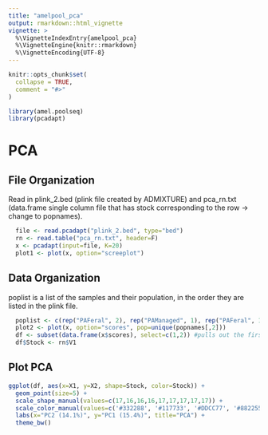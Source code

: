 ```yaml
---
title: "amelpool_pca"
output: rmarkdown::html_vignette
vignette: >
  %\VignetteIndexEntry{amelpool_pca}
  %\VignetteEngine{knitr::rmarkdown}
  %\VignetteEncoding{UTF-8}
---
```


```r
knitr::opts_chunk$set(
  collapse = TRUE,
  comment = "#>"
)
```

```r
library(amel.poolseq)
library(pcadapt)
```

# PCA

## File Organization
Read in plink_2.bed (plink file created by ADMIXTURE) and pca_rn.txt (data.frame single column file that has stock corresponding to the row -> change to popnames).

```r
  file <- read.pcadapt("plink_2.bed", type="bed")
  rn <- read.table("pca_rn.txt", header=F)
  x <- pcadapt(input=file, K=20)
  plot1 <- plot(x, option="screeplot")
```

## Data Organization
poplist is a list of the samples and their population, in the order they are listed in the plink file.
```r
  poplist <- c(rep("PAFeral", 2), rep("PAManaged", 1), rep("PAFeral", 1), rep("PAManaged", 2), rep("PAFeral", 1), rep("PAManaged", 1), rep("Cali",5), rep("PAFeral",1), rep("PAManaged",1), rep("PAFeral",1), rep("PAManaged",1), rep("KYFeral",10), rep("PAFeral", 4), rep("NCFeral",5), rep("PurdueMB",5), rep("RussianIN",9), rep("Sask",1), rep("PAManaged",1), rep("Sask",2), rep("Texas",7), rep("PAFeral", 3), rep("PAManaged", 1))
  plot2 <- plot(x, option="scores", pop=unique(popnames[,2]))
  df <- subset(data.frame(x$scores), select=c(1,2)) #pulls out the first two PCs
  df$Stock <- rn$V1
```

## Plot PCA
```r
ggplot(df, aes(x=X1, y=X2, shape=Stock, color=Stock)) + 
  geom_point(size=5) +
  scale_shape_manual(values=c(17,16,16,16,17,17,17,17,17)) +
  scale_color_manual(values=c('#332288', '#117733', '#DDCC77', '#882255', '#44AA99', '#CC6677', '#AA4499', '#882255', '#88CCEE')) +
  labs(x="PC2 (14.1%)", y="PC1 (15.4%)", title="PCA") +
  theme_bw()
```